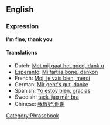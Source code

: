 ==English==
===Expression===
'''I'm fine, thank you'''

====Translations====
*Dutch: [[Met mij gaat het goed, dank u]]
*[[Esperanto]]: [[Mi fartas bone, dankon]]
*French: [[Moi, je vais bien, merci]]
*German: [[Mir geht's gut, danke]]
*Spanish: [[Yo estoy bien, gracias]]
*Swedish: [[tack, jag mår bra]]
*Chinese: [[我很好,谢谢]]
[[Category:Phrasebook]]